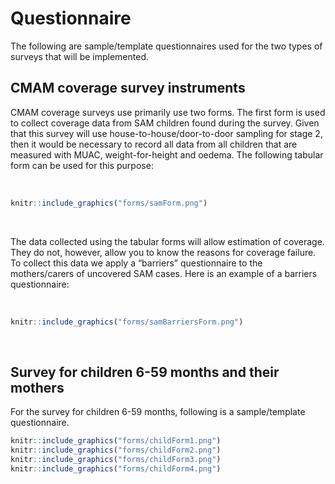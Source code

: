 # Questionnaire {#questionnaire}

The following are sample/template questionnaires used for the two types of surveys that will be implemented.

## CMAM coverage survey instruments

CMAM coverage surveys use primarily use two forms. The first form is used to collect coverage data from SAM children found during the survey. Given that this survey will use house-to-house/door-to-door sampling for stage 2, then it would be necessary to record all data from all children that are measured with MUAC, weight-for-height and oedema. The following tabular form can be used for this purpose:

&nbsp;

```r
knitr::include_graphics("forms/samForm.png")
```

&nbsp;

The data collected using the tabular forms will allow estimation of coverage. They do not, however, allow you to know the reasons for coverage failure. To collect this data we apply a “barriers” questionnaire to the mothers/carers of uncovered SAM cases. Here is an example of a barriers questionnaire:

&nbsp;

```r
knitr::include_graphics("forms/samBarriersForm.png")
```

&nbsp;


## Survey for children 6-59 months and their mothers

For the survey for children 6-59 months, following is a sample/template questionnaire. 

```r
knitr::include_graphics("forms/childForm1.png")
knitr::include_graphics("forms/childForm2.png")
knitr::include_graphics("forms/childForm3.png")
knitr::include_graphics("forms/childForm4.png")
```
